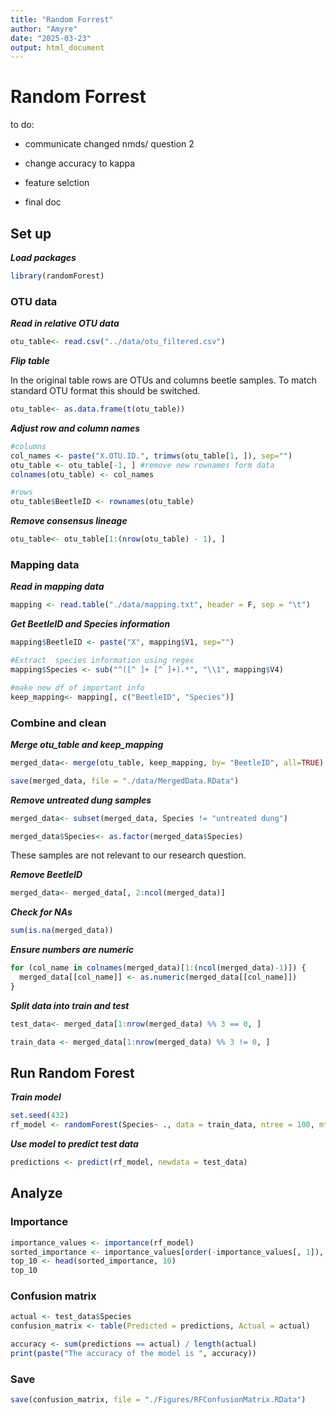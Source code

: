 ```yaml
---
title: "Random Forrest"
author: "Amyre"
date: "2025-03-23"
output: html_document
---
```


# Random Forrest

to do:

-   communicate changed nmds/ question 2

-   change accuracy to kappa

-   feature selction

-   final doc

## Set up

***Load packages***

```r
library(randomForest)
```

### OTU data

***Read in relative OTU data***

```r
otu_table<- read.csv("../data/otu_filtered.csv")
```

***Flip table***

In the original table rows are OTUs and columns beetle samples. To match standard OTU format this should be switched.

```r
otu_table<- as.data.frame(t(otu_table))

```

***Adjust row and column names***

```r
#columns
col_names <- paste("X.OTU.ID.", trimws(otu_table[1, ]), sep="")
otu_table <- otu_table[-1, ] #remove new rownames form data
colnames(otu_table) <- col_names
```

```r
#rows
otu_table$BeetleID <- rownames(otu_table)
```

***Remove consensus lineage***

```r
otu_table<- otu_table[1:(nrow(otu_table) - 1), ]
```

### Mapping data

***Read in mapping data***

```r
mapping <- read.table("./data/mapping.txt", header = F, sep = "\t")

```

***Get BeetleID and Species information***

```r
mapping$BeetleID <- paste("X", mapping$V1, sep="")
```

```r
#Extract  species information using regex 
mapping$Species <- sub("^([^ ]+ [^ ]+).*", "\\1", mapping$V4)

```

```r
#make new df of important info
keep_mapping<- mapping[, c("BeetleID", "Species")]
```

### Combine and clean

***Merge otu_table and keep_mapping***

```r
merged_data<- merge(otu_table, keep_mapping, by= "BeetleID", all=TRUE)
```

```r
save(merged_data, file = "./data/MergedData.RData")
```

***Remove untreated dung samples***

```r
merged_data<- subset(merged_data, Species != "untreated dung")

merged_data$Species<- as.factor(merged_data$Species)
```

These samples are not relevant to our research question.

***Remove BeetleID***

```r
merged_data<- merged_data[, 2:ncol(merged_data)]
```

***Check for NAs***

```r
sum(is.na(merged_data))
```

***Ensure numbers are numeric***

```r
for (col_name in colnames(merged_data)[1:(ncol(merged_data)-1)]) {
  merged_data[[col_name]] <- as.numeric(merged_data[[col_name]])
}
```

***Split data into train and test***

```r
test_data<- merged_data[1:nrow(merged_data) %% 3 == 0, ]

train_data <- merged_data[1:nrow(merged_data) %% 3 != 0, ]
```

## Run Random Forest 

***Train model***

```r
set.seed(432)
rf_model <- randomForest(Species~ ., data = train_data, ntree = 100, mtry=3, nodesize=1, importance=TRUE)

```

***Use model to predict test data***

```r
predictions <- predict(rf_model, newdata = test_data)
```

## Analyze 

### Importance 

```r
importance_values <- importance(rf_model)
sorted_importance <- importance_values[order(-importance_values[, 1]), ]
top_10 <- head(sorted_importance, 10)
top_10

```

### Confusion matrix 

```r
actual <- test_data$Species
confusion_matrix <- table(Predicted = predictions, Actual = actual)
```

```r
accuracy <- sum(predictions == actual) / length(actual)
print(paste("The accuracy of the model is ", accuracy))
```

### Save

```r
save(confusion_matrix, file = "./Figures/RFConfusionMatrix.RData")

```
